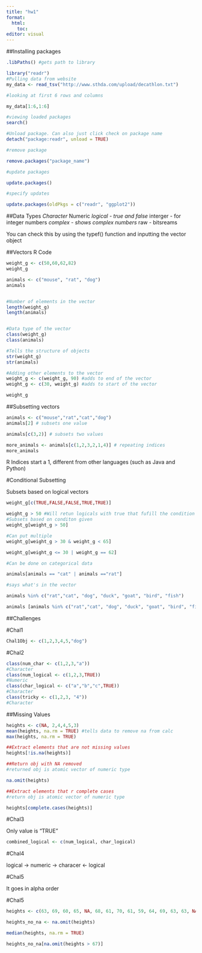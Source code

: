 ```yaml
---
title: "hw1"
format:
  html:
    toc:
editor: visual
---
```

##Installing packages

```r
.libPaths() #gets path to library

library("readr")
#Pulling data from website
my_data <- read_tsv("http://www.sthda.com/upload/decathlon.txt")

#looking at first 6 rows and columns

my_data[1:6,1:6]

#viewing loaded packages
search()

#Unload package. Can also just click check on package name
detach("package:readr", unload = TRUE)

#remove package

remove.packages("package_name")

#update packages

update.packages()

#specify updates

update.packages(oldPkgs = c("readr", "ggplot2"))

```
##Data Types
*Character
*Numeric
*logical - true and false
*interger - for integer numbers
*complex - shows complex numbers
*raw - bitsreams

You can check this by using the typef() function and inputting the vector object


##Vectors R Code

```r
weight_g <- c(50,60,62,82)
weight_g

animals <- c("mouse", "rat", "dog")
animals


#Number of elements in the vector
length(weight_g)
length(animals)


#Data type of the vector
class(weight_g)
class(animals)

#Tells the structure of objects
str(weight_g)
str(animals)

#Adding other elements to the vector
weight_g <- c(weight_g, 90) #adds to end of the vector
weight_g <- c(30, weight_g) #adds to start of the vector

weight_g
```

##Subsetting vectors

```r

animals <- c("mouse","rat","cat","dog")
animals[2] # subsets one value

animals[c(3,2)] # subsets two values

more_animals <- animals[c(1,2,3,2,1,4)] # repeating indices
more_animals

```

R Indices start a 1, different from other languages (such as Java and Python)

#Conditional Subsetting

Subsets based on logical vectors

```r
weight_g[c(TRUE,FALSE,FALSE,TRUE,TRUE)]

weight_g > 50 #Will retun logicals with true that fufill the condition
#Subsets based on conditon given
weight_g[weight_g > 50]

#Can put multiple
weight_g[weight_g > 30 & weight_g < 65]

weight_g[weight_g <= 30 | weight_g == 62]

#Can be done on categorical data

animals[animals == "cat" | animals =="rat"]

#says what's in the vector

animals %in% c("rat","cat", "dog", "duck", "goat", "bird", "fish")

animals [animals %in% c("rat","cat", "dog", "duck", "goat", "bird", "fish")]


```

##Challenges

#Chal1

```r

Chal1Obj <- c(1,2,3,4,5,"dog")

```

#Chal2

```r

class(num_char <- c(1,2,3,"a"))
#Character
class(num_logical <- c(1,2,3,TRUE))
#Numeric
class(char_logical <- c("a","b","c",TRUE))
#Character
class(tricky <- c(1,2,3, "4"))
#Character
```


##Missing Values

```r
heights <- c(NA, 2,4,4,5,3)
mean(heights, na.rm = TRUE) #tells data to remove na from calc
max(heights, na.rm = TRUE)

##Extract elements that are not missing values
heights[!is.na(heights)]

##Return obj with NA removed
#returned obj is atomic vector of numeric type

na.omit(heights)

##Extract elements that r complete cases
#return obj is atomic vector of numeric type

heights[complete.cases(heights)]

```
#Chal3

Only value is "TRUE"
```r

combined_logical <- c(num_logical, char_logical)
```

#Chal4

logical -> numeric -> characer <- logical

#Chal5

It goes in alpha order

#Chal5

```r
heights <- c(63, 69, 60, 65, NA, 68, 61, 70, 61, 59, 64, 69, 63, 63, NA, 72, 65, 64, 70, 63, 65)

heights_no_na <- na.omit(heights)

median(heights, na.rm = TRUE)

heights_no_na[na.omit(heights > 67)]

```



